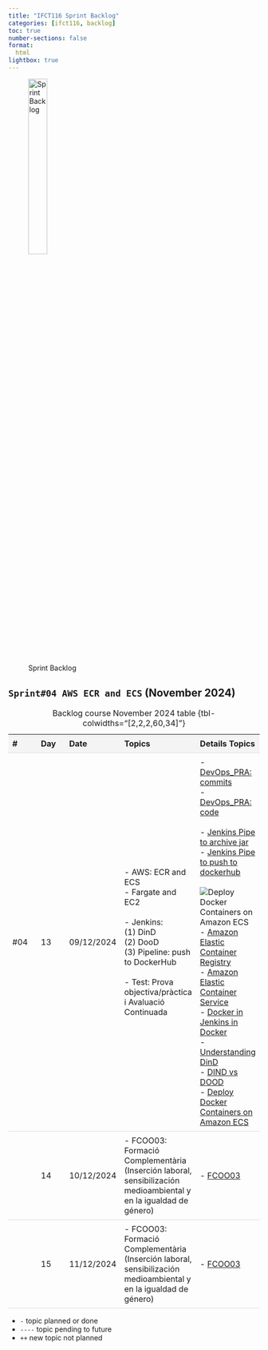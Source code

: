 ```yaml
---
title: "IFCT116 Sprint Backlog"
categories: [ifct116, backlog]
toc: true
number-sections: false
format:
  html
lightbox: true
---
```


<style>

.heatMap th { background:  #f4f4f4;}
tr:nth-child(6) {background-color: #f4f4f4;}

th, td {
  padding: 8px;
  text-align: left;
  border-bottom: 1px solid #ddd;
}

tr:hover {background-color:  #f4f4f4;}

</style>

![Sprint Backlog](/images/home/backlog.jpg){width="30%"}

<div class="heatMap">

::: {.column-page-right}


##  ``Sprint#04 AWS ECR and ECS`` (November 2024)

| # | Day | Date | Topics |  Details Topics |
| -- | -- | -- | -- | -- |
|  #04 | 13 | 09/12/2024 | - AWS: ECR and ECS </br> - Fargate and EC2 </BR> </BR> - Jenkins: </br>  (1) DinD  </br> (2) DooD </br> (3) Pipeline: push to DockerHub </br> </br>- Test: Prova objectiva/pràctica i Avaluació Continuada |- [DevOps_PRA: commits](https://github.com/AlbertProfe/DevOps_PRA/commits/master/){.external target='_blank'} </br>  - [DevOps_PRA: code](https://github.com/AlbertProfe/DevOps_PRA){.external target='_blank'}  </br> </BR>  - [Jenkins Pipe to archive jar](https://github.com/AlbertProfe/DevOps_PRA/blob/master/Resources/Jenkins/piplelines-templates/pipe-1.jenkisfile){.external target='_blank'} </BR> - [Jenkins Pipe to push to dockerhub](https://github.com/AlbertProfe/DevOps_PRA/blob/master/Resources/Jenkins/piplelines-templates/pipe-2.jenkisfile){.external target='_blank'} </br> </br> ![Deploy Docker Containers on Amazon ECS](https://raw.githubusercontent.com/AlbertProfe/DevOps_PRA/refs/heads/master/Resources/Jenkins/jenkins-install-docker/jenkins-install-docker-table.png){.lightbox} </br> - [Amazon Elastic Container Registry](https://aws.amazon.com/es/ecr/){.external target='_blank'} </br>  - [Amazon Elastic Container Service](https://aws.amazon.com/ecs/){.external target='_blank'} </br>  - [Docker in Jenkins in Docker](https://www.tiuweehan.com/blog/2020-09-10-docker-in-jenkins-in-docker/){.external target='_blank'} </br> - [Understanding DinD](https://blog.valsa.solutions/understanding-dind-delving-into-docker-inside-docker-and-nested-containerization){.external target='_blank'} </br> - [DIND vs DOOD](https://hrushikeshdagwar.hashnode.dev/docker-within-container-dind-vs-dood){.external target='_blank'} </br> - [Deploy Docker Containers on Amazon ECS](https://aws.amazon.com/getting-started/hands-on/deploy-docker-containers/){.external target='_blank'}  |
|   | 14 | 10/12/2024 | - FCOO03: Formació Complementària (Inserción laboral, sensibilización medioambiental y en la igualdad de género)  | - [FCOO03](https://sede.sepe.gob.es/es/portaltrabaja/resources/pdf/especialidades/FCOO03.pdf){.external target='_blank'} |
|   | 15 | 11/12/2024 | - FCOO03: Formació Complementària (Inserción laboral, sensibilización medioambiental y en la igualdad de género)  | - [FCOO03](https://sede.sepe.gob.es/es/portaltrabaja/resources/pdf/especialidades/FCOO03.pdf){.external target='_blank'}  </br> |
: Backlog course November 2024 table {tbl-colwidths="[2,2,2,60,34]"}
:::

</div>

::: {.callout-note}
- `-` topic planned or done
- `----` topic pending to future
- `++` new topic not planned
:::


